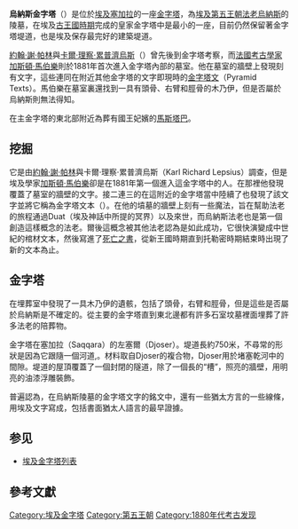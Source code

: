 {{Infobox pyramid
| name = 烏納斯金字塔
|ancient=<center><hiero><-E34:N35-M17-S29->-F35-Q1-Q1-Q1-O24</hiero><br /> ''Nfr swt Wnjs''{{sfn|Jiménez-Serrano|2012|p=155}}{{sfn|Edel|2013|p=74}} <br /> '''Nefer asut Unas'''{{sfn|Budge|1920|p=167a}} <br />"Beautiful are the [cult] places of Unas"{{sfn|Verner|2001d|p=332}} <br/> Alternatively translated as "Perfect are the places of Unas"{{sfn|Lehner|2008|p=155}} or <br/> "The places of Unas are complete"{{sfn|Arnold|2003|p=250}}</center>
| image = Unas-Pyramide (Sakkara) 08.jpg
| image_size=300px
| caption     = 烏納斯金字塔
| location = {{埃及}}[[塞加拉|塞加拉]]
| type = 真金字塔
| date = 前24世紀
| height = 43公尺以上
| base = 57.5公尺
| slope = 56°18'35''
}}
'''烏納斯金字塔'''（{{lang-en|Pyramid of Unas}}）是位於[[埃及|埃及]][[塞加拉|塞加拉]]的一座[[金字塔|金字塔]]，為[[埃及第五王朝|埃及第五王朝]][[法老|法老]][[烏納斯|烏納斯]]的陵墓，在埃及[[古王國時期|古王國時期]]完成的皇家金字塔中是最小的一座，目前仍然保留著金字塔堤道，也是埃及保存最完好的建築堤道。

[[約翰·謝·帕林|約翰·謝·帕林]]與[[卡爾·理察·累普濟烏斯|卡爾·理察·累普濟烏斯]]（{{lang|en|Karl Richard Lepsius}}）曾先後到金字塔考察，而[[法國|法國]][[考古學家|考古學家]][[加斯頓·馬伯樂|加斯頓·馬伯樂]]則於1881年首次進入金字塔內部的墓室。他在墓室的牆壁上發現刻有文字，這些連同在附近其他金字塔的文字即現時的[[金字塔文|金字塔文]]（Pyramid Texts）。馬伯樂在墓室裏還找到一具有頭骨、右臂和脛骨的木乃伊，但是否屬於烏納斯則無法得知。

在主金字塔的東北部附近為葬有國王妃嬪的[[馬斯塔巴|馬斯塔巴]]。

==挖掘==
它是由[[約翰·謝·帕林|約翰·謝·帕林]]與卡爾·理察·累普濟烏斯（Karl Richard Lepsius）調查，但是埃及學家[[加斯頓·馬伯樂|加斯頓·馬伯樂]]卻是在1881年第一個進入這金字塔中的人。在那裡他發現覆蓋了墓室的牆壁的文字。接二連三的在這附近的金字塔當中陸續了也發現了該文字並將它稱為金字塔文本（{{lang|en|Pyramid Texts}}）。在他的墳墓的牆壁上刻有一些魔法，旨在幫助法老的旅程通過Duat（埃及神話中所提的冥界）以及來世，而烏納斯法老也是第一個創造這樣概念的法老。爾後這概念被其他法老認為是如此成功，它很快演變成中世紀的棺材文本，然後寫進了[[死者之书|死亡之書]]，從新王國時期直到托勒密時期結束時出現了新的文本為止。

==金字塔==
在埋葬室中發現了一具木乃伊的遺骸，包括了頭骨，右臂和脛骨，但是這些是否屬於烏納斯是不確定的。從主要的金字塔直到東北邊都有許多石室坟墓裡面埋葬了許多法老的陪葬物。

金字塔在塞加拉（Saqqara）的左塞爾（Djoser）。堤道長約750米，不尋常的形狀是因為它跟隨一個河道,。材料取自Djoser的複合物，Djoser用於堵塞乾河中的間隙。堤道的屋頂覆蓋了一個封閉的隧道，除了一個長的“槽”，照亮的牆壁，用明亮的油漆浮雕裝飾。

普遍認為，在烏納斯陵墓的金字塔文字的銘文中，還有一些猶太方言的一些線條，用埃及文字寫成，包括書面猶太人語言的最早證據。

==参见==

*[[埃及金字塔列表|埃及金字塔列表]]

==參考文獻==
{{Reflist}}

[[Category:埃及金字塔|Category:埃及金字塔]]
[[Category:第五王朝|Category:第五王朝]]
[[Category:1880年代考古发现|Category:1880年代考古发现]]